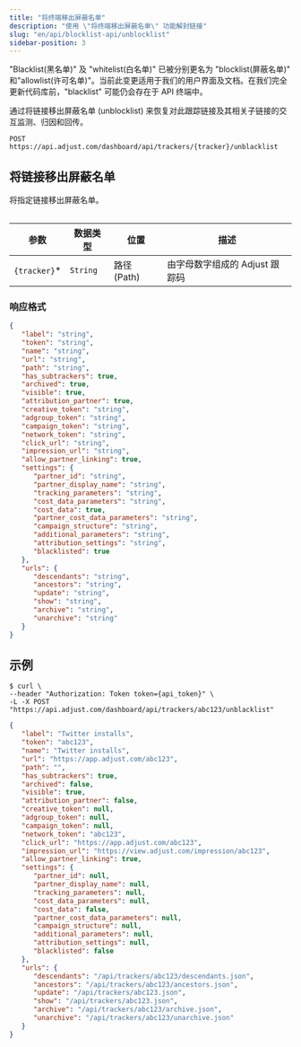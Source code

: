 ```yaml
---
title: "将终端移出屏蔽名单"
description: "使用 \"将终端移出屏蔽名单\" 功能解封链接"
slug: "en/api/blocklist-api/unblocklist"
sidebar-position: 3
---
```

<callout type="important"> 

"Blacklist\(黑名单\)" 及 "whitelist\(白名单\)" 已被分别更名为 "blocklist\(屏蔽名单\)" 和"allowlist\(许可名单\)"。当前此变更适用于我们的用户界面及文档。在我们完全更新代码库前，"blacklist" 可能仍会存在于 API 终端中。
</Callout> 

通过将链接移出屏蔽名单 \(unblocklist\) 来恢复对此跟踪链接及其相关子链接的交互监测、归因和回传。

```http
POST https://api.adjust.com/dashboard/api/trackers/{tracker}/unblacklist
```

将链接移出屏蔽名单
---------

将指定链接移出屏蔽名单。
<table> 

|       参数       |   数据类型   |      位置       |         描述          |
|----------------|----------|---------------|---------------------|
| `{tracker}`\* | `String` | 路径 \(Path\) | 由字母数字组成的 Adjust 跟踪码 |

</Table> 

### 响应格式

```json
{
   "label": "string",
   "token": "string",
   "name": "string",
   "url": "string",
   "path": "string",
   "has_subtrackers": true,
   "archived": true,
   "visible": true,
   "attribution_partner": true,
   "creative_token": "string",
   "adgroup_token": "string",
   "campaign_token": "string",
   "network_token": "string",
   "click_url": "string",
   "impression_url": "string",
   "allow_partner_linking": true,
   "settings": {
      "partner_id": "string",
      "partner_display_name": "string",
      "tracking_parameters": "string",
      "cost_data_parameters": "string",
      "cost_data": true,
      "partner_cost_data_parameters": "string",
      "campaign_structure": "string",
      "additional_parameters": "string",
      "attribution_settings": "string",
      "blacklisted": true
   },
   "urls": {
      "descendants": "string",
      "ancestors": "string",
      "update": "string",
      "show": "string",
      "archive": "string",
      "unarchive": "string"
   }
}
```

示例
---

```console
$ curl \
--header "Authorization: Token token={api_token}" \
-L -X POST "https://api.adjust.com/dashboard/api/trackers/abc123/unblacklist"
```

```json
{
   "label": "Twitter installs",
   "token": "abc123",
   "name": "Twitter installs",
   "url": "https://app.adjust.com/abc123",
   "path": "",
   "has_subtrackers": true,
   "archived": false,
   "visible": true,
   "attribution_partner": false,
   "creative_token": null,
   "adgroup_token": null,
   "campaign_token": null,
   "network_token": "abc123",
   "click_url": "https://app.adjust.com/abc123",
   "impression_url": "https://view.adjust.com/impression/abc123",
   "allow_partner_linking": true,
   "settings": {
      "partner_id": null,
      "partner_display_name": null,
      "tracking_parameters": null,
      "cost_data_parameters": null,
      "cost_data": false,
      "partner_cost_data_parameters": null,
      "campaign_structure": null,
      "additional_parameters": null,
      "attribution_settings": null,
      "blacklisted": false
   },
   "urls": {
      "descendants": "/api/trackers/abc123/descendants.json",
      "ancestors": "/api/trackers/abc123/ancestors.json",
      "update": "/api/trackers/abc123.json",
      "show": "/api/trackers/abc123.json",
      "archive": "/api/trackers/abc123/archive.json",
      "unarchive": "/api/trackers/abc123/unarchive.json"
   }
}
```

